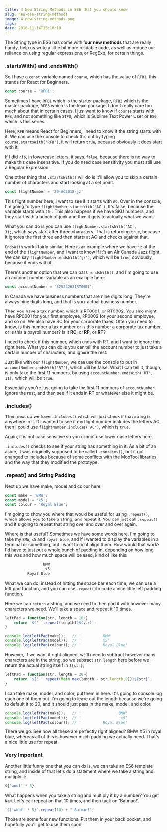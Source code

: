```yaml
---
title: 4 New String Methods in ES6 that you should know
slug: new-es6-string-methods
image: 4-new-string-methods.png
tags: 
date: 2016-11-14T15:10:10
---
```


The String type in ES6 has come with <strong>four new methods</strong> that are really handy, help us write a little bit more readable code, as well as reduce our reliance on using regular expressions, or RegExp, for certain things.

<h3>.startsWith() and .endsWith()</h3>

So I have a <code>const</code> variable named <code>course</code>, which has the value of <code>RFB1</code>, this stands for React for Beginners.


```js
const course = 'RFB1';
```

Sometimes I have <code>RFB1</code> which is the starter package, <code>RFB2</code> which is the master package, <code>RFB3</code> which is the team package. I don't really care too much about that in certain cases, I just want to know if <code>course</code> starts with <code>RFB</code>, and not something like <code>STPU</code>, which is Sublime Text Power User or <code>ES6</code>, which is this series.

Here, <code>RFB</code> means React for Beginners, I need to know if the string starts with it. We can use the console to check this out by typing <code>course.startsWith('RFB')</code>, it will return <code>true</code>, because obviously it does start with it.

If I did <code>rfb</code>, in lowercase letters, it says, <code>false</code>, because there is no way to make this case insensitive. If you do need case sensitivity you must still use a Regular Expression.

One other thing that <code>.startsWith()</code>  will do is it'll allow you to skip a certain number of characters and start looking at a set point.


```js
const flightNumber = '20-AC2018-jz';
```

This flight number here, I want to see if it starts with <code>AC</code>. Over in the console, I'm going to type <code>flightNumber.startsWith('AC')</code>. It's false, because the variable starts with <code>20-</code>. This also happens if we have SKU numbers, and they start with a bunch of junk and then it gets to actually what we want.

What you can do is you can use <code>flightNumber.startsWith('AC', 3);</code>, which says start after three characters. That is returning <code>true</code>, because it ignores the first three and then starts at AC and checks against that.

<code>EndsWith</code> works fairly similar. Here is an example where we have <code>jz</code> at the end of the <code>flightNumber</code>, and I want to know if it's an Air Canada Jazz flight. We can say <code>flightNumber.endsWith('jz')</code>, which will be <code>true</code>, obviously, because it ends with it.

There's another option that we can pass <code>.endsWith()</code>, and I'm going to use an account number variable as an example here:


```js
const accountNumber = '825242631RT0001';
```

In Canada we have business numbers that are nine digits long. They're always nine digits long, and that is your actual business number.

Then you have a tax number, which is RT0001, or RT0002. You also might have RP0001 for your first employee, RP0002 for your second employee, and so on. We also have RC for your corporate taxes. Often you need to know, is this number a tax number or is this number a corporate tax number, or is this a payroll number? Is it <strong>RC</strong>, or <strong>RP</strong>, or <strong>RT</strong>?

I need to check if this number, which ends with RT, and I want to ignore this right here. What you can do is you can tell the account number to just take a certain number of characters, and ignore the rest.

Just like with our <code>flightNumber</code>, we can use the console to put in <code>accountNumber.endsWith('RT')</code>, which will be false. What I can tell it, though, is only take the first 11 numbers, by using <code>accountNumber.endsWith('RT', 11);</code> which will be <code>true</code>.

Essentially you're just going to take the first 11 numbers of <code>accountNumber</code>, ignore the rest, and then see if it ends in RT or whatever else it might be.

<h3>.includes()</h3>

Then next up we have <code>.includes()</code> which will just check if that string is anywhere in it. If I wanted to see if my flight number includes the letters AC, then I could use <code>flightNumber.includes('AC')</code>, which is <code>true</code>.

Again, it is not case sensitive so you cannot use lower case letters here.

<code>.includes()</code> checks to see if your string has something in it. As a bit of an aside, it was originally supposed to be called <code>.contains()</code>, but it got changed to includes because of some conflicts with the MooTool libraries and the way that they modified the prototype.

<h3>.repeat() and String Padding</h3>

Next up we have make, model and colour here:


```js
const make = 'BMW';
const model = 'x5';
const colour = 'Royal Blue';
```

I'm going to show you where that would be useful for using <code>.repeat()</code>, which allows you to take a string, and repeat it. You can just call <code>.repeat()</code> and it's going to repeat that string over and over and over again.

Where is that useful? Sometimes we have some words here. I'm going to take my <code>BMW</code>, <code>x5</code> and <code>royal blue</code>, and if I wanted to display the variables in a terminal or something, but I want to right align them. How would that work? I'd have to just put a whole bunch of padding in, depending on how long this was and how much space will be used, kind of like this:


```js
                 BMW
                  x5
          Royal Blue
```

What we can do, instead of hitting the space bar each time, we can use a left pad function, and you can use <code>.repeat()</code>to code a nice little left padding function.

Here we can <code>return</code> a string, and we need to then pad it with however many characters we need. We'll take a space and repeat it 10 times.


```js
leftPad = function(str, length = 10){
    return `${' '.repeat(length)}${str}`;
}

console.log(leftPad(make));   // '          BMW'
console.log(leftPad(model));  // '          x5'
console.log(leftPad(colour)); // '          Royal Blue'
```

However, if we want it right aligned, we'll need to subtract however many characters are in the string, so we subtract <code>str.length</code> here before we return the actual string itself in <code>${str}</code>;


```js
leftPad = function(str, length = 20){
    return `${' '.repeat(Math.max(length - str.length,0))}${str}`;
}
```

I can take make, model, and color, put them in here. It's going to console.log each one of them out. I'm going to leave out the length because we're going to default it to 20, and it should just pass in the make, model, and color.


```js
console.log(leftPad(make));   // '                 BMW'
console.log(leftPad(model));  // '                  x5'
console.log(leftPad(colour)); // '          Royal Blue'
```

There we go. See how all these are perfectly right aligned? BMW X5 in royal blue, whereas all of this is however much padding we actually need. That's a nice little use for repeat.

<h3>Very Important</h3>

Another little funny one that you can do is, we can take an ES6 template string, and inside of that let's do a statement where we take a string and multiply it:


```js
${'woof' * 5}
```

What happens when you take a string and multiply it by a number? You get <code>NaN</code>. Let's call repeat on that 10 times, and then tack on 'Batman!'.


```js
`${'woof' * 5}`.repeat(10) + " Batman!";
```

Those are some four new functions. Put them in your back pocket, and hopefully you'll get to use them soon!